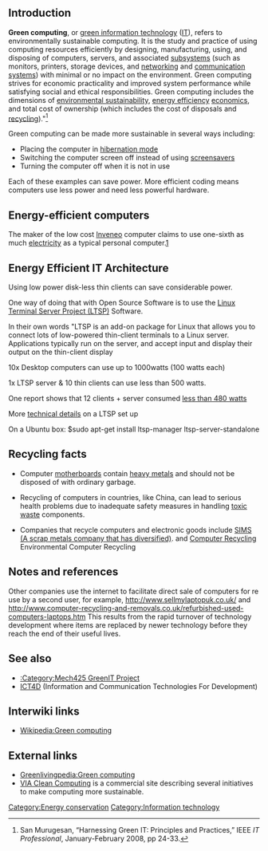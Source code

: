 {{topic header | default.png |Green IT}}

==Introduction==

'''Green computing''', or [[green information technology]] ([[IT]]), refers to environmentally sustainable computing. It is the study and practice of using computing resources efficiently by designing, manufacturing, using, and disposing of computers, servers, and associated [[subsystems]] (such as monitors, printers, storage devices, and [[networking]] and [[communication systems]]) with minimal or no impact on the environment. <!-- May want to revise as sentence comes across as wordy --> Green computing strives for economic practicality and improved system performance while satisfying social and ethical responsibilities. Green computing includes the dimensions of [[environmental sustainability]], [[energy efficiency]] [[economics]], and total cost of ownership (which includes the cost of disposals and [[recycling]])."<ref name="San Murugesan 2008, pp 24-33">San Murugesan, “Harnessing Green IT: Principles and Practices,” IEEE ''IT Professional'', January-February 2008, pp 24-33.</ref> <!--If this is a quote please place quotation mark at beginning; otherwise, please delete-->


Green computing can be made more sustainable in several ways including:

*Placing the computer in [[hibernation mode]]<!-- May want to expand on what hibernating is --> 
*Switching the computer screen off instead of using [[screensavers]] 
*Turning the computer off when it is not in use 

Each of these examples can save power. More efficient coding means computers use less power and need less powerful hardware.

== Energy-efficient computers==

The maker of the low cost [[Inveneo]] computer claims to use one-sixth as much [[electricity]] as a typical personal computer.[http://www.tectonic.co.za/wordpress/?p=1450]<!-- I would expand on this and state how they use less electricity than a typical PC -->


== Energy Efficient IT Architecture ==

Using low power disk-less thin clients can save considerable power.

One way of doing that with Open Source Software is to use the [http://www.ltsp.org/ Linux Terminal Server Project (LTSP)] Software. 

In their own words "LTSP is an add-on package for Linux that allows you to connect lots of low-powered thin-client terminals to a Linux server. Applications typically run on the server, and accept input and display their output on the thin-client display

10x Desktop computers can use up to 1000watts (100 watts each)

1x LTSP server & 10 thin clients can use less than 500 watts.

One report shows that 12 clients + server consumed [http://www.bristolwireless.net/2006/09/were-all-ltsping-on-our-summer-holidays/ less than 480 watts] 

More [http://articles.adelayde.net/hesfes05/ technical details] on a LTSP set up 

On a Ubuntu box: $sudo apt-get install ltsp-manager ltsp-server-standalone

==Recycling facts==<!-- I would expand and let the reader know more about what they can do to improve their recycling efforts -->  <!--Please write an introductory sentence for this list or place the items in paragraph form instead of a bulleted list-->
*Computer [[motherboards]] contain [[heavy metals]] and should not be disposed of with ordinary garbage. 

*Recycling of computers in countries, like China, can lead to serious health problems due to inadequate safety measures in handling [[toxic waste]] components.

*Companies that recycle computers and electronic goods include [[SIMS (A scrap metals company that has diversified)]]. and [http://www.computer-recycling-and-removals.co.uk Computer Recycling] Environmental Computer Recycling

== Notes and references ==
{{reflist}}
Other companies use the internet to facilitate direct sale of computers for re use by a second user, for example, http://www.sellmylaptopuk.co.uk/ and http://www.computer-recycling-and-removals.co.uk/refurbished-used-computers-laptops.htm This results from the rapid turnover of technology development where items are replaced by newer technology before they reach the end of their useful lives.

== See also ==

* [[:Category:Mech425 GreenIT Project]]
* [[ICT4D]] (Information and Communication Technologies For Development)


== Interwiki links ==

* [[Wikipedia:Green computing]]

== External links ==

* [[Greenlivingpedia:Green computing]]
* [http://www.via.com.tw/en/initiatives/cleancomputing/ VIA Clean Computing] is a commercial site describing several initiatives to make computing more sustainable.

{{copyedit|unfinished merge}}

{{stub}}

[[Category:Green IT| ]]
[[Category:Energy conservation]]
[[Category:Information technology]]